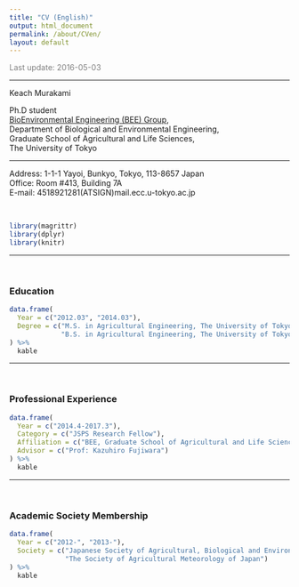 ```yaml
---
title: "CV (English)"
output: html_document
permalink: /about/CVen/
layout: default
---
```


<FONT color="grey">Last update: 2016-05-03  </FONT><br>

--------------

Keach Murakami


Ph.D student  
[BioEnvironmental Engineering (BEE) Group](http://www.kankyo.en.a.u-tokyo.ac.jp/index-E.htm),  
Department of Biological and Environmental Engineering,  
Graduate School of Agricultural and Life Sciences,  
The University of Tokyo  

-------

Address: 1-1-1 Yayoi, Bunkyo, Tokyo, 113-8657 Japan  
Office: Room #413, Building 7A  
E-mail: 4518921281(ATSIGN)mail.ecc.u-tokyo.ac.jp  

<br>

```r
library(magrittr)
library(dplyr)
library(knitr)
```

<!-- ### Expertise -->
<!-- ```{r Expertise, echo = F} -->

<!-- ``` -->

<!-- ------ -->

<!-- ### Research Areas -->
<!-- ```{r Research_Areas, echo = F} -->

<!-- ``` -->

------

<br>

### Education
```r
data.frame(
  Year = c("2012.03", "2014.03"),
  Degree = c("M.S. in Agricultural Engineering, The University of Tokyo",
             "B.S. in Agricultural Engineering, The University of Tokyo")
) %>%
  kable
```

------

<br>

### Professional Experience
```r
data.frame(
  Year = c("2014.4-2017.3"),
  Category = c("JSPS Research Fellow"),
  Affiliation = c("BEE, Graduate School of Agricultural and Life Sciences, The University of Tokyo, Japan"),
  Advisor = c("Prof: Kazuhiro Fujiwara")
) %>%
  kable
```

------

<br>

### Academic Society Membership
```r
data.frame(
  Year = c("2012-", "2013-"),
  Society = c("Japanese Society of Agricultural, Biological and Environmental Engineers and Scientists",
              "The Society of Agricultural Meteorology of Japan")
) %>%
  kable
```